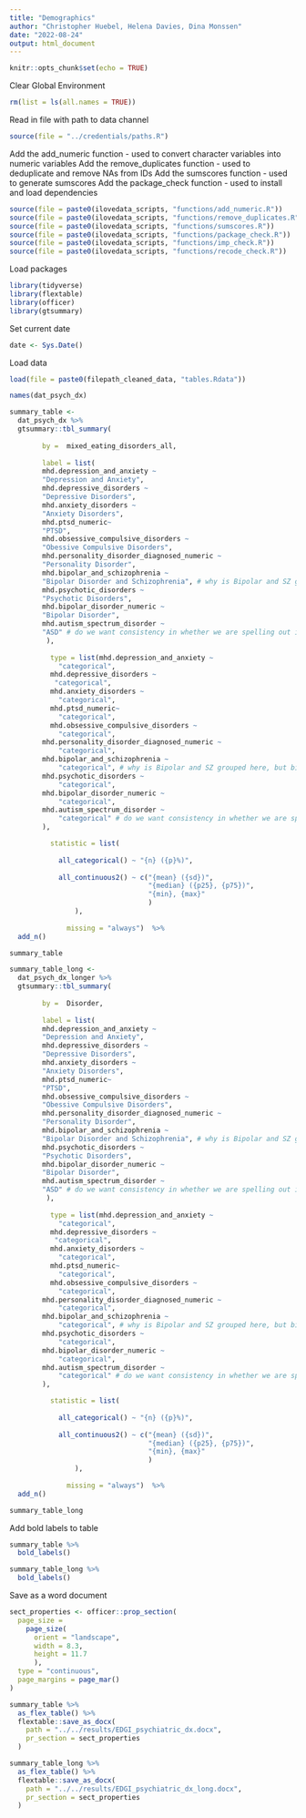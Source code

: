```yaml
---
title: "Demographics"
author: "Christopher Huebel, Helena Davies, Dina Monssen"
date: "2022-08-24"
output: html_document
---
```


```r
knitr::opts_chunk$set(echo = TRUE)
```

Clear Global Environment

```r
rm(list = ls(all.names = TRUE)) 
```

Read in file with path to data channel
```r
source(file = "../credentials/paths.R")
```

Add the add_numeric function - used to convert character variables into numeric variables
Add the remove_duplicates function - used to deduplicate and remove NAs from IDs
Add the sumscores function - used to generate sumscores
Add the package_check function - used to install and load dependencies
```r
source(file = paste0(ilovedata_scripts, "functions/add_numeric.R"))
source(file = paste0(ilovedata_scripts, "functions/remove_duplicates.R"))
source(file = paste0(ilovedata_scripts, "functions/sumscores.R"))
source(file = paste0(ilovedata_scripts, "functions/package_check.R"))
source(file = paste0(ilovedata_scripts, "functions/imp_check.R"))
source(file = paste0(ilovedata_scripts, "functions/recode_check.R"))
```

Load packages

```r
library(tidyverse)
library(flextable)
library(officer)
library(gtsummary)
```

Set current date

```r
date <- Sys.Date()
```

Load data

```r
load(file = paste0(filepath_cleaned_data, "tables.Rdata"))
```


```r
names(dat_psych_dx)
```


```r
summary_table <-
  dat_psych_dx %>%
  gtsummary::tbl_summary(
        
        by =  mixed_eating_disorders_all,
        
        label = list(
        mhd.depression_and_anxiety ~
        "Depression and Anxiety",
        mhd.depressive_disorders ~
        "Depressive Disorders",
        mhd.anxiety_disorders ~
        "Anxiety Disorders",
        mhd.ptsd_numeric~
        "PTSD",
        mhd.obsessive_compulsive_disorders ~
        "Obessive Compulsive Disorders",
        mhd.personality_disorder_diagnosed_numeric ~
        "Personality Disorder",
        mhd.bipolar_and_schizophrenia ~
        "Bipolar Disorder and Schizophrenia", # why is Bipolar and SZ grouped here, but bipolar also appears below alone?
        mhd.psychotic_disorders ~
        "Psychotic Disorders",
        mhd.bipolar_disorder_numeric ~
        "Bipolar Disorder",
        mhd.autism_spectrum_disorder ~
        "ASD" # do we want consistency in whether we are spelling out in full or abbreviating?
         ),
                
          type = list(mhd.depression_and_anxiety ~
            "categorical",
          mhd.depressive_disorders ~
           "categorical",
          mhd.anxiety_disorders ~
            "categorical",
          mhd.ptsd_numeric~
            "categorical",
          mhd.obsessive_compulsive_disorders ~
            "categorical",
        mhd.personality_disorder_diagnosed_numeric ~
            "categorical",
        mhd.bipolar_and_schizophrenia ~
            "categorical", # why is Bipolar and SZ grouped here, but bipolar also appears below alone?
        mhd.psychotic_disorders ~
            "categorical",
        mhd.bipolar_disorder_numeric ~
            "categorical",
        mhd.autism_spectrum_disorder ~
            "categorical" # do we want consistency in whether we are spelling out in full or abbreviating?
        ),

          statistic = list(
                             
            all_categorical() ~ "{n} ({p}%)",
            
            all_continuous2() ~ c("{mean} ({sd})",
                                  "{median} ({p25}, {p75})",
                                  "{min}, {max}"
                                  )
                ), 
              
              missing = "always")  %>% 
  add_n()

summary_table
```




```r
summary_table_long <-
  dat_psych_dx_longer %>%
  gtsummary::tbl_summary(
        
        by =  Disorder,
        
        label = list(
        mhd.depression_and_anxiety ~
        "Depression and Anxiety",
        mhd.depressive_disorders ~
        "Depressive Disorders",
        mhd.anxiety_disorders ~
        "Anxiety Disorders",
        mhd.ptsd_numeric~
        "PTSD",
        mhd.obsessive_compulsive_disorders ~
        "Obessive Compulsive Disorders",
        mhd.personality_disorder_diagnosed_numeric ~
        "Personality Disorder",
        mhd.bipolar_and_schizophrenia ~
        "Bipolar Disorder and Schizophrenia", # why is Bipolar and SZ grouped here, but bipolar also appears below alone?
        mhd.psychotic_disorders ~
        "Psychotic Disorders",
        mhd.bipolar_disorder_numeric ~
        "Bipolar Disorder",
        mhd.autism_spectrum_disorder ~
        "ASD" # do we want consistency in whether we are spelling out in full or abbreviating?
         ),
                
          type = list(mhd.depression_and_anxiety ~
            "categorical",
          mhd.depressive_disorders ~
           "categorical",
          mhd.anxiety_disorders ~
            "categorical",
          mhd.ptsd_numeric~
            "categorical",
          mhd.obsessive_compulsive_disorders ~
            "categorical",
        mhd.personality_disorder_diagnosed_numeric ~
            "categorical",
        mhd.bipolar_and_schizophrenia ~
            "categorical", # why is Bipolar and SZ grouped here, but bipolar also appears below alone?
        mhd.psychotic_disorders ~
            "categorical",
        mhd.bipolar_disorder_numeric ~
            "categorical",
        mhd.autism_spectrum_disorder ~
            "categorical" # do we want consistency in whether we are spelling out in full or abbreviating?
        ),

          statistic = list(
                             
            all_categorical() ~ "{n} ({p}%)",
            
            all_continuous2() ~ c("{mean} ({sd})",
                                  "{median} ({p25}, {p75})",
                                  "{min}, {max}"
                                  )
                ), 
              
              missing = "always")  %>% 
  add_n()

summary_table_long
```



Add bold labels to table

```r
summary_table %>% 
  bold_labels() 
```

```r
summary_table_long %>% 
  bold_labels() 
```


Save as a word document

```r
sect_properties <- officer::prop_section(
  page_size = 
    page_size(
      orient = "landscape",
      width = 8.3,
      height = 11.7
      ),
  type = "continuous",
  page_margins = page_mar()
)
```


```r
summary_table %>%
  as_flex_table() %>%
  flextable::save_as_docx(
    path = "../../results/EDGI_psychiatric_dx.docx",
    pr_section = sect_properties
  )
```

```r
summary_table_long %>%
  as_flex_table() %>%
  flextable::save_as_docx(
    path = "../../results/EDGI_psychiatric_dx_long.docx",
    pr_section = sect_properties
  )
```

